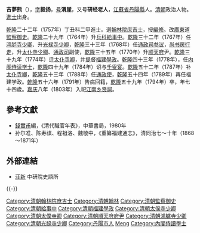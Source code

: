 '''吉夢熊'''（{{bd|1721年||1794年||Ji吉}}），[[表字|字]]'''毅扬'''，[[号|号]]'''渭崖'''，又号'''研经老人'''，[[江蘇省|江蘇省]][[丹陽縣|丹陽縣]]人。[[清朝|清朝]]政治人物。[[進士|進士]]出身。

[[乾隆|乾隆]]二十二年（1757年）丁丑科二甲進士。選[[翰林院庶吉士|翰林院庶吉士]]，授[[編修|編修]]。改[[廣東|廣東]]道[[監察御史|監察御史]]。[[乾隆|乾隆]]二十九年（1764年）升[[兵科|兵科]][[給事中|給事中]]。[[乾隆|乾隆]]三十二年（1767年）任[[鸿胪寺|鸿胪寺]][[少卿|少卿]]、升[[光禄寺|光禄寺]][[少卿|少卿]]，[[乾隆|乾隆]]三十三年（1768年）任[[通政司|通政司]][[参议|参议]]，[[尚书房|尚书房]][[行走|行走]]，升[[太仆寺|太仆寺]][[少卿|少卿]]、[[通政司|通政司]]副使，[[乾隆|乾隆]]三十五年（1770年）升[[顺天府|顺天府]]尹。[[乾隆|乾隆]]三十九年（1774年）迁[[太仆寺卿|太仆寺卿]]，并[[提|提]]督[[福建|福建]][[學政|學政]]。[[乾隆|乾隆]]四十三年（1778年），任[[内阁|内阁]][[侍读学士|侍读学士]]，[[乾隆|乾隆]]四十九年（1784年）诏与[[千叟宴|千叟宴]]。[[乾隆|乾隆]]五十二年（1787年）补[[太仆寺卿|太仆寺卿]]，[[乾隆|乾隆]]五十三年（1788年）任[[通政使|通政使]]，[[乾隆|乾隆]]五十四年（1789年）再任福建学政。[[乾隆|乾隆]]五十六年（1791年）告病回籍，[[乾隆|乾隆]]五十九年（1794年）卒，年七十四歲。[[嘉庆|嘉庆]]八年（1803年）入祀[[江南|江南]][[乡贤祠|乡贤祠]]。

==參考文獻==
*[[錢實甫|錢實甫]]編，《清代職官年表》，中華書局，1980年
*孙尔准、陈寿祺、程祖洛、魏敬中，《重纂福建通志》，清同治七～十年（1868～1871年）

==外部連結==
*[http://archive.ihp.sinica.edu.tw/ttscgi/ttsquery?0:17970723:mctauac:TM%3D%A8L%B7s 汪新] {{Wayback|url=http://archive.ihp.sinica.edu.tw/ttscgi/ttsquery?0:17970723:mctauac:TM%3D%A8L%B7s |date=20190515040510 }} 中研院史語所

{{-}}
{{start box}}
{{s-off}}
{{s-before|[[汪新|汪新]]}}
{{s-title|[[清朝福建學政列表|提督福建學政]]|<small>乾隆三十九年九月初一辛亥（1774年10月5日）任</small>}}
{{s-after|[[沈初|沈初]]}}
{{s-before|[[劉躍雲|劉躍雲]]}}
{{s-title|[[清朝福建學政列表|提督福建學政]]|<small>乾隆五十四年九月十四丁酉（1789年11月1日）任<br>乾隆五十六年九月十六戊子（1791年10月13日）病去</small>}}
{{s-after|[[鄒奕孝|鄒奕孝]]}}
{{end box}}

{{乾隆十七年壬申恩科殿試金榜}}
{{清朝四庫全書館職官}}
{{DEFAULTSORT:Ji吉}}
[[Category:清朝翰林院庶吉士|Category:清朝翰林院庶吉士]]
[[Category:清朝翰林|Category:清朝翰林]]
[[Category:清朝監察御史|Category:清朝監察御史]]
[[Category:清朝給事中|Category:清朝給事中]]
[[Category:清朝福建學政|Category:清朝福建學政]]
[[Category:清朝太僕寺少卿|Category:清朝太僕寺少卿]]
[[Category:清朝太僕寺卿|Category:清朝太僕寺卿]]
[[Category:清朝順天府府尹|Category:清朝順天府府尹]]
[[Category:清朝鴻臚寺少卿|Category:清朝鴻臚寺少卿]]
[[Category:清朝光祿寺少卿|Category:清朝光祿寺少卿]]
[[Category:丹陽市人|Category:丹陽市人]]
[[Category:吉姓|Meng]]
[[Category:內閣侍讀學士|Category:內閣侍讀學士]]